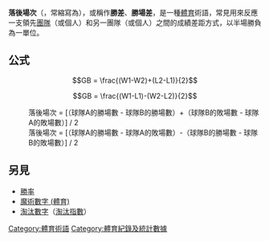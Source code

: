 '''落後場次'''（{{lang|en|'''Games behind'''}}，常縮寫為{{lang|en|'''GB'''}}），或稱作'''勝差'''、'''勝場差'''，是一種[[体育运动|體育]]術語，常見用來反應一支領先[[團隊|團隊]]（或個人）和另一團隊（或個人）之間的成績差距方式，以半場勝負為一單位。

==公式==
:<math> GB = \frac{(W1-W2)+(L2-L1)}{2}</math>
:<math> GB = \frac{(W1-L1)-(W2-L2)}{2}</math>

:落後場次 = <nowiki>[</nowiki>（球隊A的勝場數 - 球隊B的勝場數）+（球隊B的敗場數 - 球隊A的敗場數）<nowiki>]</nowiki> / 2
:落後場次 = <nowiki>[</nowiki>（球隊A的勝場數 - 球隊A的敗場數）-（球隊B的勝場數 - 球隊B的敗場數）<nowiki>]</nowiki> / 2

==另見==
*[[勝率|勝率]]
*[[魔術數字_(體育)|魔術數字 (體育)]]
*[[淘汰數字|淘汰數字]]（[[淘汰指數|淘汰指數]]）

{{sport-stub}}

[[Category:體育術語|Category:體育術語]]
[[Category:體育紀錄及統計數據|Category:體育紀錄及統計數據]]